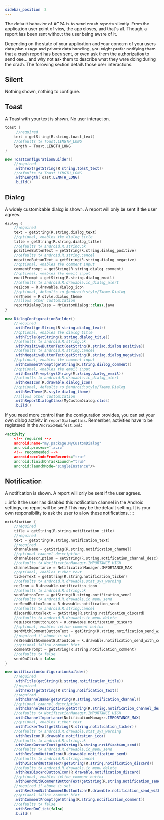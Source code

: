 ```yaml
---
sidebar_position: 2
---
```



The default behavior of ACRA is to send crash reports silently. From the application user point of view, the app closes, and that's all. Though, a report has been sent without the user being aware of it.

Depending on the state of your application and your concern of your users data plan usage and private data handling, you might prefer notifying them that a crash report has been sent, or even ask them the authorization to send one... and why not ask them to describe what they were doing during the crash.
The following section details those user interactions.


## Silent

Nothing shown, nothing to configure.


<SideImage src={ToastImage} alt="Toast Example">

## Toast

A Toast with your text is shown. No user interaction.

<AndroidCode>

```kotlin
toast { 
     //required
    text = getString(R.string.toast_text)
    //defaults to Toast.LENGTH_LONG
    length = Toast.LENGTH_LONG 
}
```

```java
new ToastConfigurationBuilder()
    //required
    .withText(getString(R.string.toast_text))
    //defaults to Toast.LENGTH_LONG
    .withLength(Toast.LENGTH_LONG)
    .build()
```

</AndroidCode>

</SideImage>


<SideImage src={DialogImage} alt="Dialog Example">

## Dialog

A widely customizable dialog is shown. A report will only be sent if the user agrees.

<AndroidCode>

```kotlin
dialog {
    //required
    text = getString(R.string.dialog_text)
    //optional, enables the dialog title
    title = getString(R.string.dialog_title)
    //defaults to android.R.string.ok
    positiveButtonText = getString(R.string.dialog_positive)
    //defaults to android.R.string.cancel
    negativeButtonText = getString(R.string.dialog_negative)
    //optional, enables the comment input
    commentPrompt = getString(R.string.dialog_comment)
    //optional, enables the email input
    emailPrompt = getString(R.string.dialog_email)
    //defaults to android.R.drawable.ic_dialog_alert
    resIcon = R.drawable.dialog_icon
    //optional, defaults to @android:style/Theme.Dialog
    resTheme = R.style.dialog_theme
    //allows other customization
    reportDialogClass = MyCustomDialog::class.java
}
```

```java
new DialogConfigurationBuilder()
    //required
    .withText(getString(R.string.dialog_text))
    //optional, enables the dialog title
    .withTitle(getString(R.string.dialog_title))
    //defaults to android.R.string.ok
    .withPositiveButtonText(getString(R.string.dialog_positive))
    //defaults to android.R.string.cancel
    .withNegativeButtonText(getString(R.string.dialog_negative))
    //optional, enables the comment input
    .withCommentPrompt(getString(R.string.dialog_comment))
    //optional, enables the email input
    .withEmailPrompt(getString(R.string.dialog_email))
    //defaults to android.R.drawable.ic_dialog_alert
    .withResIcon(R.drawable.dialog_icon)
    //optional, defaults to @android:style/Theme.Dialog
    .withResTheme(R.style.dialog_theme)
    //allows other customization
    .withReportDialogClass(MyCustomDialog.class)
    .build()
```

</AndroidCode>

If you need more control than the configuration provides, you can set your own dialog activity in `reportDialogClass`. Remember, activities have to be registered in the `AndroidManifest.xml`:
```xml
<activity
    <!-- required -->
    android:name="my.package.MyCustomDialog"
    android:process=":acra"
    <!-- recommended -->
    android:excludeFromRecents="true"
    android:finishOnTaskLaunch="true"
    android:launchMode="singleInstance"/>
```

</SideImage>


<SideImage src={NotificationImage} alt="Notification Example">

## Notification

A notification is shown. A report will only be sent if the user agrees.

:::info
If the user has disabled this notification channel in the Android settings, no report will be sent!
This may be the default setting. It is your own responsibility to ask the user to allow these notifications.
:::

<AndroidCode>

```kotlin
notification {
    //required
    title = getString(R.string.notification_title)
    //required
    text = getString(R.string.notification_text)
    //required
    channelName = getString(R.string.notification_channel)
    //optional channel description
    channelDescription = getString(R.string.notification_channel_desc)
    //defaults to NotificationManager.IMPORTANCE_HIGH
    channelImportance = NotificationManager.IMPORTANCE_MAX
    //optional, enables ticker text
    tickerText = getString(R.string.notification_ticker)
    //defaults to android.R.drawable.stat_sys_warning
    resIcon = R.drawable.notification_icon
    //defaults to android.R.string.ok
    sendButtonText = getString(R.string.notification_send)
    //defaults to android.R.drawable.ic_menu_send
    resSendButtonIcon = R.drawable.notification_send
    //defaults to android.R.string.cancel
    discardButtonText = getString(R.string.notification_discard)
    //defaults to android.R.drawable.ic_menu_delete
    resDiscardButtonIcon = R.drawable.notification_discard
    //optional, enables inline comment button
    sendWithCommentButtonText = getString(R.string.notification_send_with_comment)
    //required if above is set
    resSendWithCommentButtonIcon = R.drawable.notification_send_with_comment
    //optional inline comment hint
    commentPrompt = getString(R.string.notification_comment)
    //defaults to false
    sendOnClick = false
}
```

```java
new NotificationConfigurationBuilder()
    //required
    .withTitle(getString(R.string.notification_title))
    //required
    .withText(getString(R.string.notification_text))
    //required
    .withChannelName(getString(R.string.notification_channel))
    //optional channel description
    .withChannelDescription(getString(R.string.notification_channel_desc))
    //defaults to NotificationManager.IMPORTANCE_HIGH
    .withChannelImportance(NotificationManager.IMPORTANCE_MAX)
    //optional, enables ticker text
    .withTickerText(getString(R.string.notification_ticker))
    //defaults to android.R.drawable.stat_sys_warning
    .withResIcon(R.drawable.notification_icon)
    //defaults to android.R.string.ok
    .withSendButtonText(getString(R.string.notification_send))
    //defaults to android.R.drawable.ic_menu_send
    .withResSendButtonIcon(R.drawable.notification_send)
    //defaults to android.R.string.cancel
    .withDiscardButtonText(getString(R.string.notification_discard))
    //defaults to android.R.drawable.ic_menu_delete
    .withResDiscardButtonIcon(R.drawable.notification_discard)
    //optional, enables inline comment button
    .withSendWithCommentButtonText(getString(R.string.notification_send_with_comment))
    //required if above is set
    .withResSendWithCommentButtonIcon(R.drawable.notification_send_with_comment)
    //optional inline comment hint
    .withCommentPrompt(getString(R.string.notification_comment))
    //defaults to false
    .withSendOnClick(false)
    .build()
```

</AndroidCode>

</SideImage>
